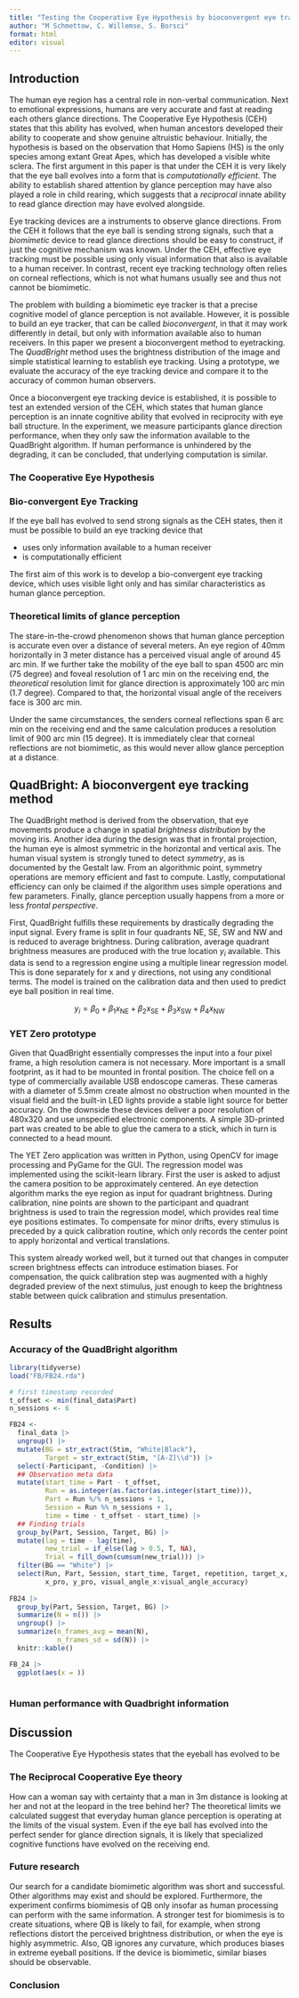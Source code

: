 ```yaml
---
title: "Testing the Cooperative Eye Hypothesis by bioconvergent eye tracking"
author: "M Schmettow, C. Willemse, S. Borsci"
format: html
editor: visual
---
```


## Introduction

The human eye region has a central role in non-verbal communication. Next to emotional expressions, humans are very accurate and fast at reading each others glance directions. The Cooperative Eye Hypothesis (CEH) states that this ability has evolved, when human ancestors developed their ability to cooperate and show genuine altruistic behaviour. Initially, the hypothesis is based on the observation that Homo Sapiens (HS) is the only species among extant Great Apes, which has developed a visible white sclera. The first argument in this paper is that under the CEH it is very likely that the eye ball evolves into a form that is *computationally efficient*. The ability to establish shared attention by glance perception may have also played a role in child rearing, which suggests that a *reciprocal* innate ability to read glance direction may have evolved alongside.

Eye tracking devices are a instruments to observe glance directions. From the CEH it follows that the eye ball is sending strong signals, such that a *biomimetic* device to read glance directions should be easy to construct, if just the cognitive mechanism was known. Under the CEH, effective eye tracking must be possible using only visual information that also is available to a human receiver. In contrast, recent eye tracking technology often relies on corneal reflections, which is not what humans usually see and thus not cannot be biomimetic.

The problem with building a biomimetic eye tracker is that a precise cognitive model of glance perception is not available. However, it is possible to build an eye tracker, that can be called *bioconvergent*, in that it may work differently in detail, but only with information available also to human receivers. In this paper we present a bioconvergent method to eyetracking. The *QuadBright* method uses the brightness distribution of the image and simple statistical learning to establish eye tracking. Using a prototype, we evaluate the accuracy of the eye tracking device and compare it to the accuracy of common human observers.

Once a bioconvergent eye tracking device is established, it is possible to test an extended version of the CEH, which states that human glance perception is an innate cognitive ability that evolved in reciprocity with eye ball structure. In the experiment, we measure participants glance direction performance, when they only saw the information available to the QuadBright algorithm. If human performance is unhindered by the degrading, it can be concluded, that underlying computation is similar.

### The Cooperative Eye Hypothesis

### Bio-convergent Eye Tracking

If the eye ball has evolved to send strong signals as the CEH states, then it must be possible to build an eye tracking device that

-   uses only information available to a human receiver
-   is computationally efficient

The first aim of this work is to develop a bio-convergent eye tracking device, which uses visible light only and has similar characteristics as human glance perception.

### Theoretical limits of glance perception

The stare-in-the-crowd phenomenon shows that human glance perception is accurate even over a distance of several meters. An eye region of 40mm horizontally in 3 meter distance has a perceived visual angle of around 45 arc min. If we further take the mobility of the eye ball to span 4500 arc min (75 degree) and foveal resolution of 1 arc min on the receiving end, the *theoretical* resolution limit for glance direction is approximately 100 arc min (1.7 degree). Compared to that, the horizontal visual angle of the receivers face is 300 arc min.

Under the same circumstances, the senders corneal reflections span 6 arc min on the receiving end and the same calculation produces a resolution limit of 900 arc min (15 degree). It is immediately clear that corneal reflections are not biomimetic, as this would never allow glance perception at a distance.

## QuadBright: A bioconvergent eye tracking method

The QuadBright method is derived from the observation, that eye movements produce a change in spatial *brightness distribution* by the moving iris. Another idea during the design was that in frontal projection, the human eye is almost symmetric in the horizontal and vertical axis. The human visual system is strongly tuned to detect *symmetry*, as is documented by the Gestalt law. From an algorithmic point, symmetry operations are memory efficient and fast to compute. Lastly, computational efficiency can only be claimed if the algorithm uses simple operations and few parameters. Finally, glance perception usually happens from a more or less *frontal perspective*.

First, QuadBright fulfills these requirements by drastically degrading the input signal. Every frame is split in four quadrants NE, SE, SW and NW and is reduced to average brightness. During calibration, average quadrant brightness measures are produced with the true location $y_i$ available. This data is send to a regression engine using a multiple linear regression model. This is done separately for x and y directions, not using any conditional terms. The model is trained on the calibration data and then used to predict eye ball position in real time.

$$
y_i = \beta_0 + \beta_1 x_\textrm{NE} + \beta_2 x_\textrm{SE} + \beta_3 x_\textrm{SW} + \beta_4 x_\textrm{NW}
$$

### YET Zero prototype

Given that QuadBright essentially compresses the input into a four pixel frame, a high resolution camera is not necessary. More important is a small footprint, as it had to be mounted in frontal position. The choice fell on a type of commercially available USB endoscope cameras. These cameras with a diameter of 5.5mm create almost no obstruction when mounted in the visual field and the built-in LED lights provide a stable light source for better accuracy. On the downside these devices deliver a poor resolution of 480x320 and use unspecified electronic components. A simple 3D-printed part was created to be able to glue the camera to a stick, which in turn is connected to a head mount.

The YET Zero application was written in Python, using OpenCV for image processing and PyGame for the GUI. The regression model was implemented using the scikit-learn library. First the user is asked to adjust the camera position to be approximately centered. An eye detection algorithm marks the eye region as input for quadrant brightness. During calibration, nine points are shown to the participant and quadrant brightness is used to train the regression model, which provides real time eye positions estimates. To compensate for minor drifts, every stimulus is preceded by a quick calibration routine, which only records the center point to apply horizontal and vertical translations.

This system already worked well, but it turned out that changes in computer screen brightness effects can introduce estimation biases. For compensation, the quick calibration step was augmented with a highly degraded preview of the next stimulus, just enough to keep the brightness stable between quick calibration and stimulus presentation.

## Results

### Accuracy of the QuadBright algorithm

```r
library(tidyverse)
load("FB/FB24.rda")

# first timestamp recorded
t_offset <- min(final_data$Part)
n_sessions <- 6

FB24 <-
  final_data |> 
  ungroup() |>
  mutate(BG = str_extract(Stim, "White|Black"),
         Target = str_extract(Stim, "[A-Z]\\d")) |> 
  select(-Participant, -Condition) |>
  ## Observation meta data
  mutate(start_time = Part - t_offset,
         Run = as.integer(as.factor(as.integer(start_time))),
         Part = Run %/% n_sessions + 1,
         Session = Run %% n_sessions + 1,
         time = time - t_offset - start_time) |> 
  ## Finding trials
  group_by(Part, Session, Target, BG) |> 
  mutate(lag = time - lag(time),
         new_trial = if_else(lag > 0.5, T, NA),
         Trial = fill_down(cumsum(new_trial))) |>
  filter(BG == "White") |> 
  select(Run, Part, Session, start_time, Target, repetition, target_x, target_y, time, BG, x, y, 
         x_pro, y_pro, visual_angle_x:visual_angle_accuracy)
  
FB24 |> 
  group_by(Part, Session, Target, BG) |> 
  summarize(N = n()) |> 
  ungroup() |>
  summarize(n_frames_avg = mean(N),
            n_frames_sd = sd(N)) |>
  knitr::kable()
```

```r
FB_24 |> 
  ggplot(aes(x = ))
  
```

### Human performance with Quadbright information

## Discussion

The Cooperative Eye Hypothesis states that the eyeball has evolved to be

### The Reciprocal Cooperative Eye theory

How can a woman say with certainty that a man in 3m distance is looking at her and not at the leopard in the tree behind her? The theoretical limits we calculated suggest that everyday human glance perception is operating at the limits of the visual system. Even if the eye ball has evolved into the perfect sender for glance direction signals, it is likely that specialized cognitive functions have evolved on the receiving end.

### Future research

Our search for a candidate biomimetic algorithm was short and successful. Other algorithms may exist and should be explored. Furthermore, the experiment confirms biomimesis of QB only insofar as human processing can perform with the same information. A stronger test for biomimesis is to create situations, where QB is likely to fail, for example, when strong reflections distort the perceived brightness distribution, or when the eye is highly asymmetric. Also, QB ignores any curvature, which produces biases in extreme eyeball positions. If the device is biomimetic, similar biases should be observable.

### Conclusion
